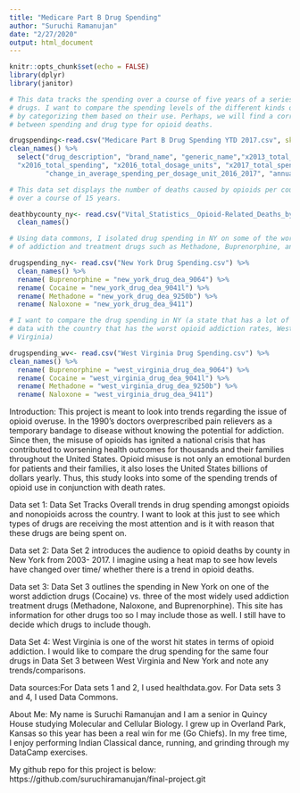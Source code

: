 ```yaml
---
title: "Medicare Part B Drug Spending"
author: "Suruchi Ramanujan"
date: "2/27/2020"
output: html_document
---
```


```r
knitr::opts_chunk$set(echo = FALSE)
library(dplyr)
library(janitor)
```


```r

# This data tracks the spending over a course of five years of a series of
# drugs. I want to compare the spending levels of the different kinds of drugs
# by categorizing them based on their use. Perhaps, we will find a correlation
# between spending and drug type for opioid deaths.

drugspending<-read.csv("Medicare Part B Drug Spending YTD 2017.csv", skip = 3) %>%
clean_names() %>%
  select("drug_description", "brand_name", "generic_name","x2013_total_spending", "x2013_total_dosage_units", "x2014_total_spending", "x2014_total_dosage_units", "x2015_total_spending", "x2015_total_dosage_units",
  "x2016_total_spending", "x2016_total_dosage_units", "x2017_total_spending", "x2017_total_dosage_units",
         "change_in_average_spending_per_dosage_unit_2016_2017", "annual_growth_rate_in_average_spending_per_dosage_unit_2013_2017")
```

```r

# This data set displays the number of deaths caused by opioids per county in NY
# over a course of 15 years.

deathbycounty_ny<- read.csv("Vital_Statistics__Opioid-Related_Deaths_by_County__Beginning_2003.csv") %>%
  clean_names()

# Using data commons, I isolated drug spending in NY on some of the worst drugs
# of addiction and treatment drugs such as Methadone, Buprenorphine, and Naloxone.

drugspending_ny<- read.csv("New York Drug Spending.csv") %>%
  clean_names() %>%
  rename( Buprenorphine = "new_york_drug_dea_9064") %>%
  rename( Cocaine = "new_york_drug_dea_9041l") %>%
  rename( Methadone = "new_york_drug_dea_9250b") %>%
  rename( Naloxone = "new_york_drug_dea_9411") 

# I want to compare the drug spending in NY (a state that has a lot of opioid
# data with the country that has the worst opioid addiction rates, West
# Virginia)

drugspending_wv<- read.csv("West Virginia Drug Spending.csv") %>%
clean_names() %>%
  rename( Buprenorphine = "west_virginia_drug_dea_9064") %>%
  rename( Cocaine = "west_virginia_drug_dea_9041l") %>%
  rename( Methadone = "west_virginia_drug_dea_9250b") %>%
  rename( Naloxone = "west_virginia_drug_dea_9411") 

```

Introduction: This project is meant to look into trends regarding the issue of opioid overuse. In the 1990's doctors overprescribed pain relievers as a temporary bandage to disease without knowing the potential for addiction. Since then, the misuse of opioids has ignited a national crisis that has contributed to worsening health outcomes for thousands and their families throughout the United States. Opioid misuse is not only an emotional burden for patients and their families, it also loses the United States billions of dollars yearly. Thus, this study looks into some of the spending trends of opioid use in conjunction with death rates.

Data set 1: Data Set Tracks Overall trends in drug spending amongst opioids and nonopioids across the country. I want to look at this just to see which types of drugs are receiving the most attention and is it with reason that these drugs are being spent on.

Data set 2: Data Set 2 introduces the audience to opioid deaths by county in New York from 2003- 2017. I imagine using a heat map to see how levels have changed over time/ whether there is a trend in opioid deaths.

Data set 3: Data Set 3 outlines the spending in New York on one of the worst addiction drugs (Cocaine) vs. three of the most widely used addiction treatment drugs (Methadone, Naloxone, and Buprenorphine). This site has information for other drugs too so I may include those as well. I still have to decide which drugs to include though.

Data Set 4: West Virginia is one of the worst hit states in terms of opioid addiction. I would like to compare the drug spending for the same four drugs in Data Set 3 between West Virginia and New York and note any trends/comparisons.

Data sources:For Data sets 1 and 2, I used healthdata.gov. For Data sets 3 and 4, I used Data Commons.

About Me: My name is Suruchi Ramanujan and I am a senior in Quincy House studying Molecular and Cellular Biology. I grew up in Overland Park, Kansas so this year has been a real win for me (Go Chiefs). In my free time, I enjoy performing Indian Classical dance, running, and grinding through my DataCamp exercises.

My github repo for this project is below: https://github.com/suruchiramanujan/final-project.git